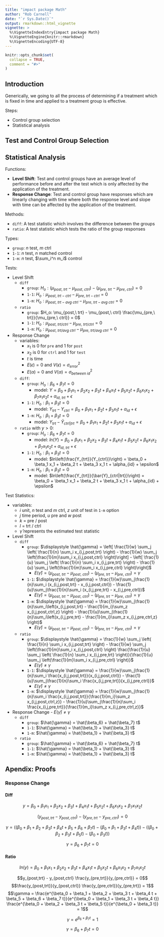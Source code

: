 ---
title: "impact package Math"
author: "Rob Carnell"
date: "`r Sys.Date()`"
output: rmarkdown::html_vignette
vignette: >
  %\VignetteIndexEntry{impact package Math}
  %\VignetteEngine{knitr::rmarkdown}
  %\VignetteEncoding{UTF-8}
---

```{r setup, include = FALSE}
knitr::opts_chunk$set(
  collapse = TRUE,
  comment = "#>"
)
```

## Introduction

Generically, we going to all the process of determining if a treatment which
is fixed in time and applied to a treatment group is effective.

Steps:

- Control group selection
- Statistical analysis

## Test and Control Group Selection


## Statistical Analysis

Functions:

- **Level Shift**:  Test and control groups have an average level of performance
before and after the test which is only affected by the application of the treatment.
- **Response Change**:  Test and control group have responses which are linearly changing
with time where both the response level and slope with time can be affected by
the application of the treatment.

Methods:

- `diff`:  A test statistic which involves the difference between the groups
- `ratio`:  A test statistic which tests the ratio of the group responses

Types:

- `group`: $n$ test, $m$ ctrl
- `1-1`: $n$ test, $n$ matched control
- `1-m`: $n$ test, $\sum_i^n m_i$ control

Tests:

- Level Shift
    - `diff`
        - `group`: $H_o: (\mu_{post,\ trt} - \mu_{post,\ ctrl}) -(\mu_{pre,\ trt} - \mu_{pre,\ ctrl}) = 0$
        - `1-1`: $H_o: \mu_{post,\ trt-ctrl} - \mu_{pre,\ trt-ctrl} = 0$
        - `1-m`: $H_o: \mu_{post,\ trt-avg\ ctrl} - \mu_{pre,\ trt-avg\ ctrl} = 0$
    - `ratio`
        - `group`: $H_o: \mu_{post,\ trt} - \mu_{post,\ ctrl} \frac{\mu_{pre,\ trt}}{\mu_{pre,\ ctrl}} = 0$
        - `1-1`: $H_o: \mu_{post,\ trt/ctrl} - \mu_{pre,\ trt/ctrl} = 0$
        - `1-m`: $H_o: \mu_{post,\ trt/avg\ ctrl} - \mu_{pre,\ trt/avg\ ctrl} = 0$
- Response Change
    - variables:
       - $x_1$ is 0 for `pre` and 1 for `post`
       - $x_2$ is 0 for `ctrl` and 1 for `test`
       - $t$ is time
       - $E(\epsilon) = 0$ and $V(\epsilon) = \sigma^2_{error}$
       - $E(\alpha) = 0$ and $V(\alpha) = \sigma^2_{between\ id}$
    - `diff`: 
        - `group`: $H_o: \beta_6 + \beta_7 t = 0$
            - model: $Y = \beta_0 + \beta_1 x_1 + \beta_2 x_2 + \beta_3 t + \beta_4 x_1 t + \beta_5 x_2 t + \beta_6 x_1 x_2 + \beta_7 x_1 x_2 t + \alpha_{id,\ trt} + \epsilon$
        - `1-1`: $H_o: \beta_1 + \beta_3 t = 0$ 
            - model: $Y_{trt} - Y_{ctrl} = \beta_0 + \beta_1 x_1 + \beta_2 t + \beta_3 x_1 t + \alpha_{id} + \epsilon$
        - `1-m`: $H_o: \beta_1 + \beta_3 t = 0$ 
            - model: $Y_{trt} - \bar{Y}_{ctrl|trt} = \beta_0 + \beta_1 x_1 + \beta_2 t + \beta_3 x_1 t + \alpha_{id} +\epsilon$
    - `ratio` with $y > 0$:
        - `group`: $H_o: \beta_6 + \beta_7 t = 0$
            - model: $ln(Y) = \beta_0 + \beta_1 x_1 + \beta_2 x_2 + \beta_3 t + \beta_4 x_1 t + \beta_5 x_2 t + \beta_6 x_1 x_2 + \beta_7 x_1 x_2 t + \alpha_{id,\ trt} + \epsilon$
        - `1-1`: $H_o: \beta_1 + \beta_3 t = 0$ 
            - model: $ln\left(\frac{Y_{trt}}{Y_{ctrl}}\right) = \beta_0 + \beta_1 x_1 + \beta_2 t + \beta_3 x_1 t + \alpha_{id} + \epsilon$
        - `1-m`: $H_o: \beta_1 + \beta_3 t = 0$ 
            - model: $ln\left(\frac{Y_{trt}}{\bar{Y}_{ctrl|trt}}\right) = \beta_0 + \beta_1 x_1 + \beta_2 t + \beta_3 x_1 t + \alpha_{id} + \epsilon$

Test Statistics:

- variables:
    - $i$ unit, $n$ test and $m$ ctrl, $z$ unit of test in `1-m` option
    - $j$ time period, $u$ pre and $w$ post
    - $k$ = pre / post
    - $l$ = trt / ctrl
    - $\hat{\gamma}$ represents the estimated test statistic
    

- Level Shift
    - `diff`
        - `group`: $\displaystyle \hat{\gamma} = \left[ \frac{1}{w} \sum_j \left( \frac{1}{n} \sum_i x_{i,j,post,trt} \right) - \frac{1}{w} \sum_j \left(\frac{1}{m}\sum_i x_{i,j,post,ctrl} \right)\right] - \left[ \frac{1}{u} \sum_j \left( \frac{1}{n} \sum_i x_{i,j,pre,trt} \right) - \frac{1}{u} \sum_j \left(\frac{1}{m}\sum_i x_{i,j,pre,ctrl} \right)\right]$
            - $E(\hat{\gamma}) = (\mu_{post,\ trt} - \mu_{post,\ ctrl}) -(\mu_{pre,\ trt} - \mu_{pre,\ ctrl}) = \gamma$
        - `1-1`: $\displaystyle \hat{\gamma} = \frac{1}{w}\sum_j\frac{1}{n}\sum_i (x_{i,j,post,trt} - x_{i,j,post,ctrl}) - \frac{1}{u}\sum_j\frac{1}{n}\sum_i (x_{i,j,pre,trt} - x_{i,j,pre,ctrl})$
            - $E(\hat{\gamma}) = (\mu_{post,\ trt} - \mu_{post,\ ctrl}) -(\mu_{pre,\ trt} - \mu_{pre,\ ctrl}) = \gamma$
        - `1-m`: $\displaystyle \hat{\gamma} = \frac{1}{w}\sum_j\frac{1}{n}\sum_i\left(x_{i,j,post,trt} - \frac{1}{m_i}\sum_z x_{i,j,post,ctrl,z} \right) - \frac{1}{u}\sum_j\frac{1}{n}\sum_i\left(x_{i,j,pre,trt} - \frac{1}{m_i}\sum_z x_{i,j,pre,ctrl,z} \right)$
            - $E(\hat{\gamma}) = (\mu_{post,\ trt} - \mu_{post,\ ctrl}) -(\mu_{pre,\ trt} - \mu_{pre,\ ctrl}) = \gamma$
    - `ratio`
        - `group`: $\displaystyle \hat{\gamma} = \frac{1}{w} \sum_j \left( \frac{1}{n} \sum_i x_{i,j,post,trt} \right) - \frac{1}{w} \sum_j \left(\frac{1}{m}\sum_i x_{i,j,post,ctrl} \right) \frac{\frac{1}{u} \sum_j \left( \frac{1}{n} \sum_i x_{i,j,pre,trt} \right)}{\frac{1}{u} \sum_j \left(\frac{1}{m}\sum_i x_{i,j,pre,ctrl} \right)}$
            - $E(\hat{\gamma}) \neq \gamma$
        - `1-1`: $\displaystyle \hat{\gamma} = \frac{1}{w}\sum_j\frac{1}{n}\sum_i \frac{x_{i,j,post,trt}}{x_{i,j,post,ctrl}} - \frac{1}{u}\sum_j\frac{1}{n}\sum_i \frac{x_{i,j,pre,trt}}{x_{i,j,pre,ctrl}}$
            - $E(\hat{\gamma}) \neq \gamma$
        - `1-m`: $\displaystyle \hat{\gamma} = \frac{1}{w}\sum_j\frac{1}{n}\sum_i \frac{x_{i,j,post,trt}}{\frac{1}{m_i}\sum_z x_{i,j,post,ctrl,z}} - \frac{1}{u}\sum_j\frac{1}{n}\sum_i \frac{x_{i,j,pre,trt}}{\frac{1}{m_i}\sum_z x_{i,j,pre,ctrl,z}}$

- Response Change
            - $E(\hat{\gamma}) \neq \gamma$
    - `diff`
        - `group`: $\hat{\gamma} = \hat{\beta_6} + \hat{\beta_7} t$
        - `1-1`: $\hat{\gamma} = \hat{\beta_1} + \hat{\beta_3} t$
        - `1-m`: $\hat{\gamma} = \hat{\beta_1} + \hat{\beta_3} t$
    - `ratio`
        - `group`: $\hat{\gamma} = \hat{\beta_6} + \hat{\beta_7} t$
        - `1-1`: $\hat{\gamma} = \hat{\beta_1} + \hat{\beta_3} t$
        - `1-m`: $\hat{\gamma} = \hat{\beta_1} + \hat{\beta_3} t$

## Apendix:  Proofs

### Response Change

#### Diff

$$y = \beta_0 + \beta_1 x_1 + \beta_2 x_2 + \beta_3 t + \beta_4 x_1 t + \beta_5 x_2 t + \beta_6 x_1 x_2 + \beta_7 x_1 x_2 t$$

$$(y_{post,trt} - y_{post,ctrl}) - (y_{pre,trt} - y_{pre,ctrl}) = 0$$

$$\gamma = \left((\beta_0 + \beta_1 + \beta_2 + \beta_3 t + \beta_4 t + \beta_5 + \beta_6 + \beta_7 t) - (\beta_0 + \beta_1 + \beta_3 t + \beta_4 t)\right) - \left((\beta_0 + \beta_2 + \beta_3 t + \beta_5 t) - (\beta_0 + \beta_3 t)\right)$$

$$\gamma = \beta_6 + \beta_7 t = 0$$

#### Ratio

$$ln(y) = \beta_0 + \beta_1 x_1 + \beta_2 x_2 + \beta_3 t + \beta_4 x_1 t + \beta_5 x_2 t + \beta_6 x_1 x_2 + \beta_7 x_1 x_2 t$$

$$y_{post,trt} - y_{post,ctrl} \frac{y_{pre,trt}}{y_{pre,ctrl}} = 0$$
$$\frac{y_{post,trt}}{y_{post,ctrl}} \frac{y_{pre,ctrl}}{y_{pre,trt}} = 1$$
$$\gamma = \frac{e^{\beta_0 + \beta_1 + \beta_2 + \beta_3 t + \beta_4 t + \beta_5 + \beta_6 + \beta_7 t}}{e^{\beta_0 + \beta_1 + \beta_3 t + \beta_4 t}} \frac{e^{\beta_0 + \beta_2 + \beta_3 t + \beta_5 t}}{e^{\beta_0 + \beta_3 t}} = 1$$

$$\gamma = e^{\beta_6 + \beta_7 t} = 1$$

$$\gamma = \beta_6 + \beta_7 t = 0$$

